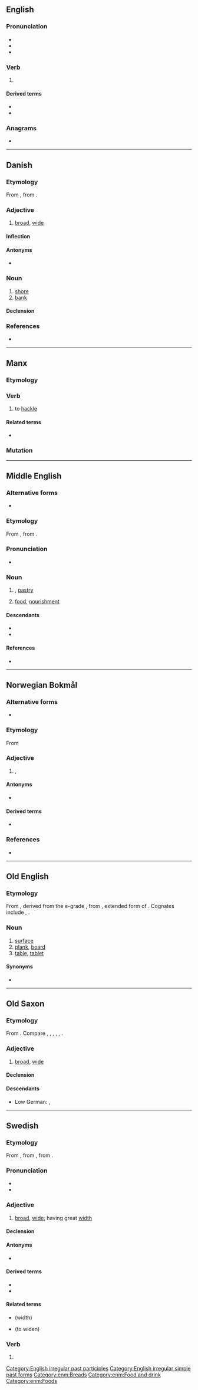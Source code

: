 ==English==

===Pronunciation===
* {{IPA|/bɹɛd/|lang=en}}
* {{rhymes|ɛd|lang=en}}
* {{homophones|lang=en|bread}}

===Verb===
{{head|en|verb form}}

# {{en-past of|breed}}

====Derived terms====
* {{l|en|nonbred}}
* {{l|en|unbred}}

===Anagrams===
* {{anagrams|en|a=bder|EBRD}}

[[Category:English irregular past participles]]
[[Category:English irregular simple past forms]]

----

==Danish==

===Etymology===
From {{der|da|non|breiðr}}, from {{der|da|gem-pro|*braidaz}}.

===Adjective===
{{da-adj}}

# [[broad]], [[wide]]

====Inflection====
{{da-infl-adj||est}}

====Antonyms====
* {{l|da|smal}}

===Noun===
{{da-noun|stem=bredd|en|er}}

# [[shore]]
# [[bank]]

====Declension====
{{da-noun-infl|stem=bredd|en|er}}

===References===
* {{R:Den Danske Ordbog}}

----

==Manx==

===Etymology===
{{rfe|lang=gv}}

===Verb===
{{head|gv|verb|verbal noun|breddal|past participle|breddit}}

# to [[hackle]]

====Related terms====
* {{l|gv|breddey|gloss=hackling}}

===Mutation===
{{gv mut cons|b|red}}

----

==Middle English==

===Alternative forms===
* {{alter|enm|brede|breed|brid|bread|bræd}}

===Etymology===
From {{inh|enm|ang|brēad}}, from {{inh|enm|gem-pro|*braudą}}.

===Pronunciation===
* {{IPA|lang=enm|/brɛːd/}}

===Noun===
{{head|enm|noun}}

# {{l|en|bread}}, [[pastry]]
# [[food]], [[nourishment]]

====Descendants====
* {{desc|en|bread}}
* {{desc|sco|breid}}

====References====
* {{R:MED Online|entry=brēd (n.(1)) |id=MED5873 |accessdate=2018-03-20}}

[[Category:enm:Breads]]
[[Category:enm:Food and drink]]
[[Category:enm:Foods]]

----

==Norwegian Bokmål==

===Alternative forms===
* {{l|nb|brei}}

===Etymology===
From {{der|nb|non|breiðr}}

===Adjective===
{{head|nb|adjective|neuter singular|bredt|definite singular and plural|brede|comparative|bredere|indefinite superlative|bredest|definite superlative|bredeste}}

# {{l|en|wide}}, {{l|en|broad}}

====Antonyms====
* {{l|nb|smal}}

====Derived terms====
* {{l|nb|bredbånd}}

===References===
* {{R:The Bokmål Dictionary}}

----

==Old English==

===Etymology===
From {{inh|ang|gem-pro|*bredą}}, derived from the e-grade {{m|gem-pro|*bʰredʰóm}}, from {{m|ine-pro||*bʰer-dʰ-}}, extended form of {{m|ine-pro|*bʰer-||to carve, cut, split, rub}}. Cognates include {{cog|de|Brett}}, {{cog|yi|ברעט‎}}.

===Noun===
{{ang-noun|n|bredu}}

# [[surface]]
# [[plank]], [[board]]
# [[table]], [[tablet]]

====Synonyms====
* {{l|ang|bord}}

----

==Old Saxon==

===Etymology===
From {{inh|osx|gem-pro|*braidaz}}. Compare {{cog|ang|brād}}, {{cog|ofs|brēd}}, {{cog|nl|breed}}, {{cog|goh|breit}}, {{cog|non|breiðr}}, {{cog|got|𐌱𐍂𐌰𐌹𐌸𐍃}}.

===Adjective===
{{head|osx|adjective|head=brēd}}

# [[broad]], [[wide]]

====Declension====
{{osx-decl-adj|brēd}}

====Descendants====
* Low German: {{l|nds|breed}}, {{l|nds|breet}}

----

==Swedish==

===Etymology===
From {{inh|sv|gmq-osw|breþer|brēþer}}, from {{inh|sv|non|breiðr}}, from {{inh|sv|gem-pro|*braidaz}}.

===Pronunciation===
* {{rhymes|eːd|lang=sv}}
* {{audio|Sv-bred.ogg|audio|lang=sv}}

===Adjective===
{{sv-adj}}

# [[broad]], [[wide]]; having great [[width]]

====Declension====
{{sv-adj-reg|n=brett}}

====Antonyms====
* {{l|sv|smal}}

====Derived terms====
* {{l|sv|bredvid}}
* {{l|sv|gå den breda vägen}}

====Related terms====
* {{l|sv|bredd}} (width)
* {{l|sv|bredda}} (to widen)

===Verb===
{{head|sv|verb form}}

# {{sv-verb-form-imp|breda}}